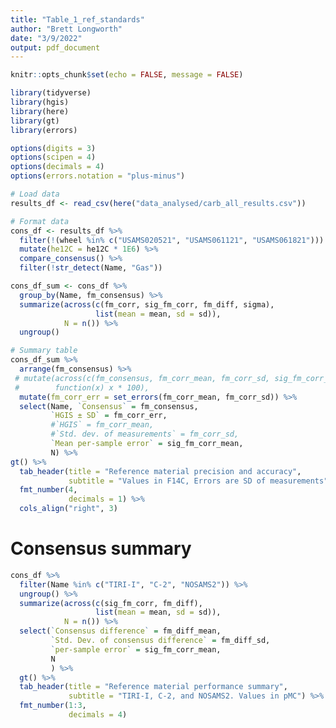 ```yaml
---
title: "Table_1_ref_standards"
author: "Brett Longworth"
date: "3/9/2022"
output: pdf_document
---
```


```r
knitr::opts_chunk$set(echo = FALSE, message = FALSE)
```

```r
library(tidyverse)
library(hgis)
library(here)
library(gt)
library(errors)

options(digits = 3)
options(scipen = 4)
options(decimals = 4)
options(errors.notation = "plus-minus")

# Load data
results_df <- read_csv(here("data_analysed/carb_all_results.csv"))

# Format data
cons_df <- results_df %>% 
  filter(!(wheel %in% c("USAMS020521", "USAMS061121", "USAMS061821"))) %>% 
  mutate(he12C = he12C * 1E6) %>% 
  compare_consensus() %>% 
  filter(!str_detect(Name, "Gas"))

cons_df_sum <- cons_df %>% 
  group_by(Name, fm_consensus) %>% 
  summarize(across(c(fm_corr, sig_fm_corr, fm_diff, sigma),
                   list(mean = mean, sd = sd)),
            N = n()) %>% 
  ungroup()
```

```r

# Summary table
cons_df_sum %>% 
  arrange(fm_consensus) %>% 
 # mutate(across(c(fm_consensus, fm_corr_mean, fm_corr_sd, sig_fm_corr_mean), 
 #        function(x) x * 100),
  mutate(fm_corr_err = set_errors(fm_corr_mean, fm_corr_sd)) %>% 
  select(Name, `Consensus` = fm_consensus,
         `HGIS ± SD` = fm_corr_err,
         #`HGIS` = fm_corr_mean,
         #`Std. dev. of measurements` = fm_corr_sd,
         `Mean per-sample error` = sig_fm_corr_mean,
         N) %>% 
gt() %>% 
  tab_header(title = "Reference material precision and accuracy",
             subtitle = "Values in F14C, Errors are SD of measurements") %>% 
  fmt_number(4, 
             decimals = 1) %>% 
  cols_align("right", 3)
```

# Consensus summary
```r
cons_df %>% 
  filter(Name %in% c("TIRI-I", "C-2", "NOSAMS2")) %>% 
  ungroup() %>% 
  summarize(across(c(sig_fm_corr, fm_diff),
                   list(mean = mean, sd = sd)),
            N = n()) %>% 
  select(`Consensus difference` = fm_diff_mean,
         `Std. Dev. of consensus difference` = fm_diff_sd,
         `per-sample error` = sig_fm_corr_mean,
         N
         ) %>%  
  gt() %>% 
  tab_header(title = "Reference material performance summary",
             subtitle = "TIRI-I, C-2, and NOSAMS2. Values in pMC") %>% 
  fmt_number(1:3, 
             decimals = 4)

```


